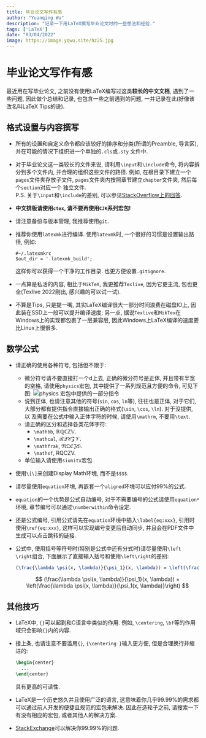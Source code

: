 ```yaml
---
title: 毕业论文写作有感
author: "Yuanqing Wu"
description: "记录一下用LaTeX撰写毕业论文时的一些想法和经验."
tags: ['LaTeX']
date: "03/04/2022"
image: https://image.yqwu.site/hz25.jpg
---
```


# 毕业论文写作有感

最近用在写毕业论文, 之前没有使用LaTeX编写过这类**较长的中文文档**, 遇到了一些问题, 因此做个总结和记录,
也包含一些之前遇到的问题, 一并记录在此(好像该改名叫LaTeX Tips的说).  

## 格式设置与内容撰写

* 所有的设置和自定义命令都应该较好的排序和分类(所谓的Preamble, 导言区), 并在可能的情况下组织进一个单独的`.cls`或`.sty`
文件中.  
* 对于毕业论文这一类较长的文件来说, 请利用`\input`和`\include`命令, 将内容拆分到多个文件内, 并合理的组织这些文件的路径. 
  例如, 在根目录下建立一个`pages`文件夹存放子文件, `pages`文件夹内按照章节建立`chapter`文件夹, 然后每个`section`对应一个
  独立文件.  
  P.S. 关于`\input`和`\include`的差别, 可以参见[StackOverflow上的回答](https://tex.stackexchange.com/questions/246/when-should-i-use-input-vs-include).  
* **中文排版请使用`ctex`, 请不要再使用`CJK`系列宏包!**
* 请注意备份与版本管理, 我推荐使用`git`.
* 推荐你使用`latexmk`进行编译. 使用`latexmk`时, 一个很好的习惯是设置输出路径, 例如:
  
  ```
  #~/.latexmkrc
  $out_dir = '.latexmk_build';
  ```
  
  这样你可以获得一个干净的工作目录. 也更方便设置`.gitignore`.
* 一点算是私活的内容, 相比于`MikTeX`, 我更推荐`Texlive`, 因为它更主流, 包也更全(Texlive 2022刚出, 感兴趣的可以试一试).
* 不算是Tips, 只是提一嘴, 其实LaTeX编译很大一部分时间浪费在磁盘IO上, 因此装在SSD上一般可以提升编译速度; 另一点,
  据说`Texlive`和`MikTex`在Windows上的实现都包裹了一层兼容层, 因此Windows上LaTeX编译的速度要比Linux上慢很多.

## 数学公式

* 请正确的使用各种符号, 包括但不限于:  
  * 微分符号请不要直接打一个d上去, 正确的微分符号是正体, 并且带有半宽的空格,
    请使用`physics`宏包, 其中提供了一系列规范且方便的命令, 可见下图:
    ![physics 宏包中提供的一部分指令](https://yqwu.site/img/lLM3t.png)
  * 说到正体, 也请注意其他的符号(`sin`, `cos`, `ln`等), 往往也是正体, 对于它们,
    大部分都有提供指令直接输出正确的格式(`\sin`, `\cos`, `\ln`). 对于没提供, 以
    及需要在公式中输入正体字符的时候, 请使用`\mathrm`, 不要用`\text`.
  * 请正确的区分和选择各类花体字符:
    * `\mathbb`, $\mathbb{RQCZV}$.
    * `\mathcal`, $\mathcal{RQCZV}$.
    * `\mathfrak`,  $\mathfrak{RQCZV}$.
    * `\mathsf`, $\mathsf{RQCZV}$.
  * 单位输入请使用`siunitx`宏包.
* 使用`\[\]`来创建Display Math环境, 而不是`$$$$`.
* 请尽量使用`equation`环境, 再嵌套一个`aligned`环境可以应付99\%的公式.
* `equation`的一个优势是公式自动编号, 对于不需要编号的公式请使用`equation*`环境, 章节编号可以通过`\numberwithin`命令设定.
* 还是公式编号, 引用公式请先在`equation`环境中插入`\label{eq:xxx}`, 引用时使用`\ref{eq:xxx}`, 这样可以实现编号变更后自动同步, 并且会在PDF文件中
  生成可以点击跳转的链接.
* 公式中, 使用括号等符号时(特别是公式中还有分式时)请尽量使用`\left \right`组合, 下面展示了直接输入括号和使用`\left\right`的差别:
  ```latex
  (\frac{\lambda \psi(x, \lambda)}{\psi_1}(x, \lambda)) = \left(\frac{\lambda \psi(x, \lambda)}{\psi_1(x, \lambda)}\right)
  ```
  $$
  (\frac{\lambda \psi(x, \lambda)}{\psi_1}(x, \lambda)) = \left(\frac{\lambda \psi(x, \lambda)}{\psi_1(x, \lambda)}\right)
  $$

## 其他技巧

* LaTeX中, `{}`可以起到和C语言中类似的作用. 例如, `\centering`, `\bf`等的作用域只会影响`{}`内的内容.
* 接上条, 也请注意不要滥用`{}`, `{\centering }`输入更方便, 但是合理换行并缩进的:
  ```latex
  \begin{center}
    ...
  \end{center}
  ```
  具有更高的可读性.
* LaTeX是一个历史悠久并且使用广泛的语言, 这意味着你几乎99.99\%的需求都可以通过前人开发的便捷且规范的宏包来解决.
  因此在造轮子之前, 请搜索一下有没有相应的宏包, 或者其他人的解决方案.
* [StackExchange](https://tex.stackexchange.com/)可以解决你99.99\%的问题.
